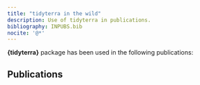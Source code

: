 ```yaml
---
title: "tidyterra in the wild"
description: Use of tidyterra in publications.
bibliography: INPUBS.bib
nocite: '@*'
---
```


**{tidyterra}** package has been used in the following publications:

## Publications
